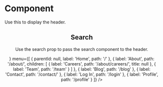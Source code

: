 
<Meta title="Components/Organisms/Header" component={Header} />

# Component

Use this to display the header.

<Canvas>
  <Story name="Component">
    <Header
      menu={[
        {
          __typename: 'MenuItem',
          id: 'cG9zdDozMQ==',
          parentId: null,
          label: 'Home',
          path: '/',
          target: null,
          title: null,
          children: []
        },
        {
          __typename: 'MenuItem',
          id: 'cG9zdDoyMjE=',
          parentId: null,
          label: 'About',
          path: '/about/',
          target: null,
          title: null,
          children: [
            {
              __typename: 'MenuItem',
              id: 'cG9zdDozODE=',
              parentId: 'cG9zdDoyMjE=',
              label: 'Careers',
              path: '/about/careers/',
              target: null,
              title: null,
              children: []
            },
            {
              __typename: 'MenuItem',
              id: 'cG9zdDozMTE=',
              parentId: 'cG9zdDoyMjE=',
              label: 'Team',
              path: '/team',
              target: null,
              title: null,
              children: []
            }
          ]
        },
        {
          __typename: 'MenuItem',
          id: 'cG9zdDoyOTQ=',
          parentId: null,
          label: 'Blog',
          path: '/blog',
          target: null,
          title: null,
          children: []
        },
        {
          __typename: 'MenuItem',
          id: 'cG9zdDoyMTc=',
          parentId: null,
          label: 'Contact',
          path: '/contact/',
          target: null,
          title: null,
          children: []
        },
        {
          __typename: 'MenuItem',
          id: 'cG9zdDo0MDA=',
          parentId: null,
          label: 'Log In',
          path: '/login',
          target: null,
          title: null,
          children: []
        },
        {
          __typename: 'MenuItem',
          id: 'cG9zdDo0MDE=',
          parentId: null,
          label: 'Profile',
          path: '/profile',
          target: null,
          title: null,
          children: []
        }
      ]}
    />
  </Story>
</Canvas>

## Search

Use the search prop to pass the search component to the header.

<Canvas>
  <Story name="Search">
    <Header
      search={<input type="text" name="search" placeholder="Search" />}
      menu={[
        {
          parentId: null,
          label: 'Home',
          path: '/'
        },
        {
          label: 'About',
          path: '/about/',
          children: [
            {
              label: 'Careers',
              path: '/about/careers/',
              title: null
            },
            {
              label: 'Team',
              path: '/team'
            }
          ]
        },
        {
          label: 'Blog',
          path: '/blog'
        },
        {
          label: 'Contact',
          path: '/contact/'
        },
        {
          label: 'Log In',
          path: '/login'
        },
        {
          label: 'Profile',
          path: '/profile'
        }
      ]}
    />
  </Story>
</Canvas>
